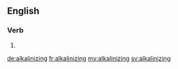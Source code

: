 ==English==

===Verb===
{{head|en|present participle}}

# {{present participle of|alkalinize|lang=en|nocat=1}}

[[de:alkalinizing]]
[[fr:alkalinizing]]
[[my:alkalinizing]]
[[sv:alkalinizing]]